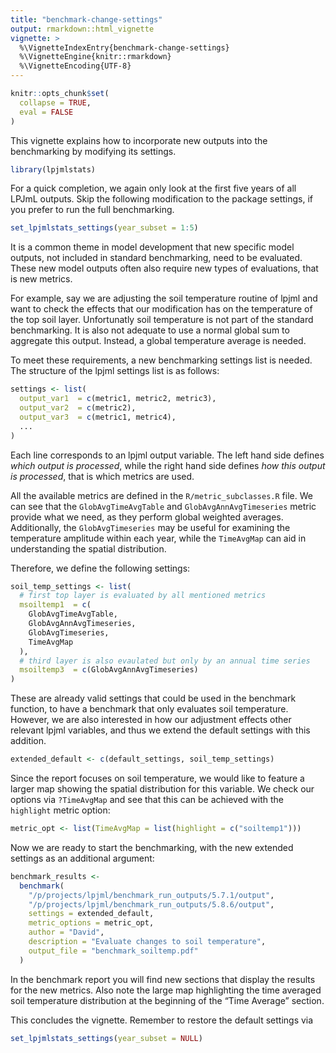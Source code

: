 ```yaml
---
title: "benchmark-change-settings"
output: rmarkdown::html_vignette
vignette: >
  %\VignetteIndexEntry{benchmark-change-settings}
  %\VignetteEngine{knitr::rmarkdown}
  %\VignetteEncoding{UTF-8}
---
```


```r
knitr::opts_chunk$set(
  collapse = TRUE,
  eval = FALSE
)
```


This vignette explains how to incorporate new outputs into the benchmarking by modifying its settings.

```r
library(lpjmlstats)
```

For a quick completion, we again only look at 
the first five years of all LPJmL outputs.
Skip the following modification to the package settings,
if you prefer to run the full benchmarking.
```r
set_lpjmlstats_settings(year_subset = 1:5)
```

It is a common theme in model development 
that new specific model outputs, not included in standard benchmarking,
need to be evaluated.
These new model outputs often also require 
new types of evaluations, that is new metrics.

For example, say we are adjusting the soil temperature routine of lpjml and want to 
check the effects that our modification has on the temperature of the top soil layer.
Unfortunatly soil temperature is not part of the standard benchmarking. It is also not adequate
to use a normal global sum to aggregate this output. Instead, a global temperature average is 
needed. 

To meet these requirements, a new benchmarking settings list is needed. 
The structure of the lpjml settings list is as follows:
``` r
settings <- list(
  output_var1  = c(metric1, metric2, metric3),
  output_var2  = c(metric2),
  output_var3  = c(metric1, metric4),
  ...
)
```
Each line corresponds to an lpjml output variable. The left hand side defines *which output is processed*, 
while the right hand side defines *how this output is processed*, 
that is which metrics are used.

All the available metrics are defined in the `R/metric_subclasses.R` file. We can see that 
the `GlobAvgTimeAvgTable` and `GlobAvgAnnAvgTimeseries` metric provide what we need, as they 
perform global weighted averages. 
Additionally, the `GlobAvgTimeseries` may be useful for examining the temperature amplitude 
within each year, while the `TimeAvgMap` can aid in understanding the spatial distribution.

Therefore, we define the following settings:
```r
soil_temp_settings <- list(
  # first top layer is evaluated by all mentioned metrics
  msoiltemp1  = c(
    GlobAvgTimeAvgTable,
    GlobAvgAnnAvgTimeseries,
    GlobAvgTimeseries,
    TimeAvgMap
  ),
  # third layer is also evaulated but only by an annual time series
  msoiltemp3  = c(GlobAvgAnnAvgTimeseries)
)
```

These are already valid settings that could be used in the benchmark function,
to have a benchmark that only evaluates soil temperature.
However, we are also interested in how our adjustment effects other relevant 
lpjml variables, and thus we extend 
the default settings with this addition. 

```r
extended_default <- c(default_settings, soil_temp_settings)
```

Since the report focuses on soil temperature, 
we would like to feature a larger map showing the spatial distribution for this variable.
We check our options via `?TimeAvgMap` and see that this can 
be achieved with the `highlight` metric option: 

```r
metric_opt <- list(TimeAvgMap = list(highlight = c("soiltemp1")))
```

Now we are ready to start the benchmarking, 
with the new extended settings as an additional argument:
```r
benchmark_results <-
  benchmark(
    "/p/projects/lpjml/benchmark_run_outputs/5.7.1/output",
    "/p/projects/lpjml/benchmark_run_outputs/5.8.6/output",
    settings = extended_default,
    metric_options = metric_opt,
    author = "David",
    description = "Evaluate changes to soil temperature",
    output_file = "benchmark_soiltemp.pdf"
  )
```

In the benchmark report you will find new sections that display the results for 
the new metrics. 
Also note the large map highlighting the time averaged soil temperature
distribution at the beginning of the "Time Average" section.

This concludes the vignette. Remember to restore the default settings via

```r
set_lpjmlstats_settings(year_subset = NULL)
```
